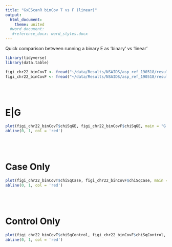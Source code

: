 ```yaml
---
title: "GxEScanR binCov T vs F (linear)"
output: 
  html_document:
    theme: united
  #word_document:
   #reference_docx: word_styles.docx
---
```


Quick comparison between running a binary E as 'binary' vs 'linear' 

```r
library(tidyverse)
library(data.table)

figi_chr22_binCovT <- fread("~/data/Results/NSAIDS/asp_ref_190518/results_GxE_asp_ref_sex_age_pc3_studygxe_72820_binCovT_chr22.out")
figi_chr22_binCovF <- fread("~/data/Results/NSAIDS/asp_ref_190518/results_GxE_asp_ref_sex_age_pc3_studygxe_72820_binCovF_chr22.out")
```

<br><br>

# E|G
```r
plot(figi_chr22_binCovT$chiSqGE, figi_chr22_binCovF$chiSqGE, main = "G|E ChiSq Statistics", xlab = "binCov=T", ylab = "binCov=F")
abline(0, 1, col = 'red')
```

<br><br>

# Case Only
```r
plot(figi_chr22_binCovT$chiSqCase, figi_chr22_binCovF$chiSqCase, main = "Case-only ChiSq Statistics", xlab = "binCov=T", ylab = "binCov=F")
abline(0, 1, col = 'red')
```

<br><br>

# Control Only
```r
plot(figi_chr22_binCovT$chiSqControl, figi_chr22_binCovF$chiSqControl, main = "Control-only ChiSq Statistics", xlab = "binCov=T", ylab = "binCov=F")
abline(0, 1, col = 'red')
```
